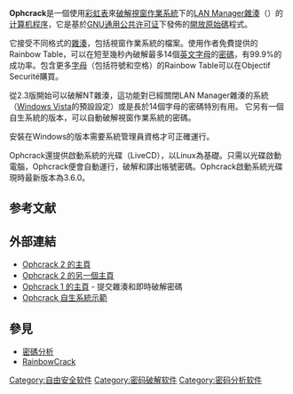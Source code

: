 {{NoteTA|G1=IT|G2=FL}}
{{Infobox Software
| name = Ophcrack
| logo = 
| screenshot = 
| caption = 
| author = 
| developer = Cedric Tissieres<br />Philippe Oechslin<br />Objectif Securité
| released = 
| latest release version = 3.8.0
| latest release date = {{Release date and age|2018|05|06}}
| latest preview version = 
| latest preview date = 
| operating system = [[Windows|Windows]]、[[Linux|Linux]]
| platform = 
| language = 
| status = 
| genre = [[密碼分析|密碼分析]]
| license = [[GNU通用公共许可证|GNU通用公共许可证]]
| website = {{URL|http://ophcrack.sourceforge.net/}}
}}

'''Ophcrack'''是一個使用[[彩虹表|彩虹表]]來[[破解|破解]][[Microsoft_Windows|視窗作業系統]]下的[[LAN_Manager雜湊|LAN Manager雜湊]]（{{link-en|LM hash|LM hash}}）的[[计算机程序|计算机程序]]，它是基於[[GNU通用公共许可证|GNU通用公共许可证]]下發佈的[[開放原始碼|開放原始碼]]程式。

它接受不同格式的[[雜湊|雜湊]]，包括視窗作業系統的{{link-en|Security Accounts Manager|Security Accounts Manager|SAM}}檔案。使用作者免費提供的Rainbow Table，可以在短至幾秒內破解最多14個[[英文字母|英文字母]]的[[密碼|密碼]]，有99.9%的成功率。包含更多[[字母|字母]]（包括符號和空格）的Rainbow Table可以在Objectif Securité購買。

從2.3版開始可以破解NT雜湊，這功能對已經關閉LAN Manager雜湊的系統（[[Windows_Vista|Windows Vista]]的預設設定）或是長於14個字母的密碼特別有用。
它另有一個自生系統的版本，可以自動破解視窗作業系統的密碼。

安裝在Windows的版本需要系統管理員資格才可正確運行。

Ophcrack還提供啟動系統的光碟（LiveCD），以Linux為基礎。只需以光碟啟動電腦，Ophcrack便會自動運行，破解和譯出帳號密碼。Ophcrack啟動系統光碟現時最新版本為3.6.0。

== 参考文献 ==
{{Reflist}}

== 外部連結 ==
* [http://ophcrack.sourceforge.net/ Ophcrack 2 的主頁]{{Wayback|url=http://ophcrack.sourceforge.net/ |date=20190906034427 }}
* [https://web.archive.org/web/20100327041602/http://ophcrack.org/ Ophcrack 2 的另一個主頁]
* [https://web.archive.org/web/20080205002428/http://lasecwww.epfl.ch/~oechslin/projects/ophcrack/ Ophcrack 1 的主頁] - 提交雜湊和即時破解密碼
* [http://www.youtube.com/watch?v=OSoR2wbNLVI Ophcrack 自生系統示範]{{Wayback|url=http://www.youtube.com/watch?v=OSoR2wbNLVI |date=20071222194951 }}

== 參見 ==
* [[密碼分析|密碼分析]]
* [[RainbowCrack|RainbowCrack]]

{{密碼分析軟件}}

[[Category:自由安全软件|Category:自由安全软件]]
[[Category:密码破解软件|Category:密码破解软件]]
[[Category:密码分析软件|Category:密码分析软件]]

{{Compu-soft-stub}}